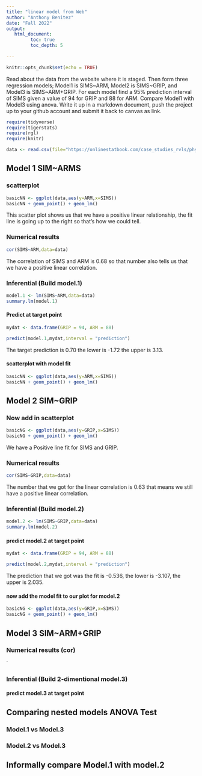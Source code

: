 ```yaml
---
title: "linear model from Web"
author: "Anthony Benitez"
date: "Fall 2022"
output:
   html_document:
         toc: true
         toc_depth: 5
        
---
```


```r
knitr::opts_chunk$set(echo = TRUE)
```

Read about the data from the website where it is staged.  Then form three regression models; Model1 is SIMS~ARM, Model2 is SIMS~GRIP, and Model3 is SIMS~ARM+GRIP. For each model find a 95% prediction interval of SIMS given a value of 94  for GRIP and 88 for ARM. Compare Model1 with Model3 using anova. Write it up in a markdown document, push the project up to your github account and submit it back to canvas as link. 

 


```r
require(tidyverse)
require(tigerstats)
require(rgl)
require(knitr)

```

```r
data <- read.csv(file="https://onlinestatbook.com/case_studies_rvls/physical_strength/data.txt",sep="",header=TRUE)  

```

## Model 1 SIM~ARMS

### scatterplot
```r
basicNN <- ggplot(data,aes(y=ARM,x=SIMS))
basicNN + geom_point() + geom_lm()
```

This scatter plot shows us that we have a positive linear relationship, the fit line is going up to the right so that's how we could tell.






### Numerical results
```r
cor(SIMS~ARM,data=data)
```

The correlation of SIMS and ARM is 0.68 so that number also tells us that we have a positive linear correlation.


### Inferential  (Build model.1)
```r
model.1 <- lm(SIMS~ARM,data=data)
summary.lm(model.1)
```
#### Predict at target point
```r
mydat <- data.frame(GRIP = 94, ARM = 88)
```



```r
predict(model.1,mydat,interval = "prediction")
```

The target prediction is 0.70 the lower is -1.72 the upper is 3.13.

#### scatterplot with model fit
```r
basicNN <- ggplot(data,aes(y=ARM,x=SIMS))
basicNN + geom_point() + geom_lm()
``` 

## Model 2 SIM~GRIP

### Now add in scatterplot
```r
basicNG <- ggplot(data,aes(y=GRIP,x=SIMS))
basicNG + geom_point() + geom_lm()
```

We have a Positive line fit for SIMS and GRIP.

### Numerical results 
```r
cor(SIMS~GRIP,data=data)
```

The number that we got for the linear correlation is 0.63 that means we still have a positive linear correlation.

### Inferential  (Build model.2)
```r
model.2 <- lm(SIMS~GRIP,data=data)
summary.lm(model.2)
```  



#### predict model.2 at target point
```r
mydat <- data.frame(GRIP = 94, ARM = 88)
```
```r
predict(model.2,mydat,interval = "prediction")
```

The prediction that we got was the fit is -0.536, the lower is -3.107, the upper is 2.035.

#### now add the model fit to our plot for model.2
```r
basicNG <- ggplot(data,aes(y=GRIP,x=SIMS))
basicNG + geom_point() + geom_lm()
```  


## Model 3 SIM~ARM+GRIP

### Numerical results (cor)

`
  
### Inferential  (Build 2-dimentional model.3)

#### predict model.3 at target point
  

## Comparing nested models ANOVA Test

### Model.1 vs Model.3
### Model.2 vs Model.3

## Informally compare Model.1 with model.2

